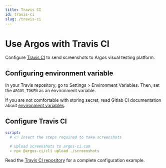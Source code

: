 ```yaml
---
title: Travis CI
id: travis-ci
slug: /travis-ci
---
```



# Use Argos with Travis CI

Configure [Travis CI](https://www.travis-ci.com/) to send screenshots to Argos visual testing platform.

## Configuring environment variable

<WhyArgosToken />
<GetArgosToken />

In your Travis repository, go to Settings > Environment Variables. Then, set the `ARGOS_TOKEN` as an environment variable.

<TokenPrivacyWarningMessage />

If you are not comfortable with storing secret, read Gitlab CI documentation about [environment variables](https://docs.travis-ci.com/user/environment-variables/#defining-variables-in-repository-settings).

## Configure Travis CI

```yml title=".travis.yml"
script:
  # 👉 Insert the steps required to take screenshots

  # Upload screenshots to argos-ci.com
  - npx @argos-ci/cli upload ./screenshots
```

Read the [Travis CI repository](https://github.com/argos-ci/argos/tree/main/examples/travis) for a complete configuration example.
